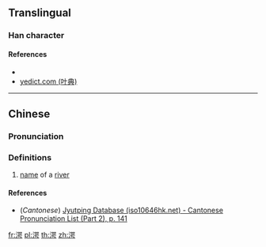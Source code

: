 {{character info/new}}
==Translingual==

===Han character===
{{Han char|rn=85|rad=水|as=09|sn=12|four=|canj=ERRS|ids=⿰氵咢}}

====References====
* {{Han ref|kx=0636.070|dkj=17807|hdz=31677.080|uh=6E42|ud=28226}}
* [http://yedict.com/htm/6E/6E42.htm yedict.com (叶典)]

----

==Chinese==
{{zh-forms}}

===Pronunciation===
{{zh-pron
|m=è
|c=ngok6
|mc=y
|oc=y
|ma=
|cat=pn
}}

===Definitions===
{{zh-hanzi}}

# [[name]] of a [[river]]

====References====
* (''Cantonese'') [http://www.iso10646hk.net/jp/document/download.jsp Jyutping Database (iso10646hk.net) - Cantonese Pronunciation List (Part 2), p. 141]

[[fr:湂]]
[[pl:湂]]
[[th:湂]]
[[zh:湂]]